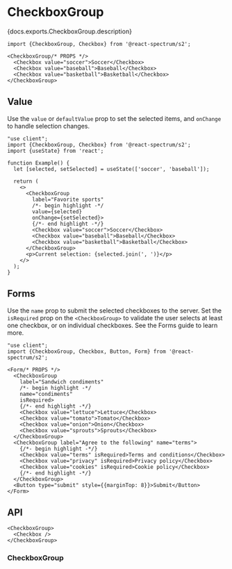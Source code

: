 


# CheckboxGroup

<PageDescription>{docs.exports.CheckboxGroup.description}</PageDescription>

```tsx render docs={docs.exports.CheckboxGroup} links={docs.links} props={['label', 'size', 'orientation', 'labelPosition', 'description', 'contextualHelp', 'isEmphasized', 'isDisabled']} initialProps={{label: 'Favorite sports'}} type="s2"
import {CheckboxGroup, Checkbox} from '@react-spectrum/s2';

<CheckboxGroup/* PROPS */>
  <Checkbox value="soccer">Soccer</Checkbox>
  <Checkbox value="baseball">Baseball</Checkbox>
  <Checkbox value="basketball">Basketball</Checkbox>
</CheckboxGroup>
```

## Value

Use the `value` or `defaultValue` prop to set the selected items, and `onChange` to handle selection changes.

```tsx render
"use client";
import {CheckboxGroup, Checkbox} from '@react-spectrum/s2';
import {useState} from 'react';

function Example() {
  let [selected, setSelected] = useState(['soccer', 'baseball']);

  return (
    <>
      <CheckboxGroup
        label="Favorite sports"
        /*- begin highlight -*/
        value={selected}
        onChange={setSelected}>
        {/*- end highlight -*/}
        <Checkbox value="soccer">Soccer</Checkbox>
        <Checkbox value="baseball">Baseball</Checkbox>
        <Checkbox value="basketball">Basketball</Checkbox>
      </CheckboxGroup>
      <p>Current selection: {selected.join(', ')}</p>
    </>
  );
}
```

## Forms

Use the `name` prop to submit the selected checkboxes to the server. Set the `isRequired` prop on the `<CheckboxGroup>` to validate the user selects at least one checkbox, or on individual checkboxes. See the Forms guide to learn more.

```tsx render
"use client";
import {CheckboxGroup, Checkbox, Button, Form} from '@react-spectrum/s2';

<Form/* PROPS */>
  <CheckboxGroup
    label="Sandwich condiments"
    /*- begin highlight -*/
    name="condiments"
    isRequired>
    {/*- end highlight -*/}
    <Checkbox value="lettuce">Lettuce</Checkbox>
    <Checkbox value="tomato">Tomato</Checkbox>
    <Checkbox value="onion">Onion</Checkbox>
    <Checkbox value="sprouts">Sprouts</Checkbox>
  </CheckboxGroup>
  <CheckboxGroup label="Agree to the following" name="terms">
    {/*- begin highlight -*/}
    <Checkbox value="terms" isRequired>Terms and conditions</Checkbox>
    <Checkbox value="privacy" isRequired>Privacy policy</Checkbox>
    <Checkbox value="cookies" isRequired>Cookie policy</Checkbox>
    {/*- end highlight -*/}
  </CheckboxGroup>
  <Button type="submit" style={{marginTop: 8}}>Submit</Button>
</Form>
```

## API

```tsx links={{CheckboxGroup: '#checkboxgroup', Checkbox: 'Checkbox.html'}}
<CheckboxGroup>
  <Checkbox />
</CheckboxGroup>
```

### CheckboxGroup

<PropTable component={docs.exports.CheckboxGroup} links={docs.links} />
